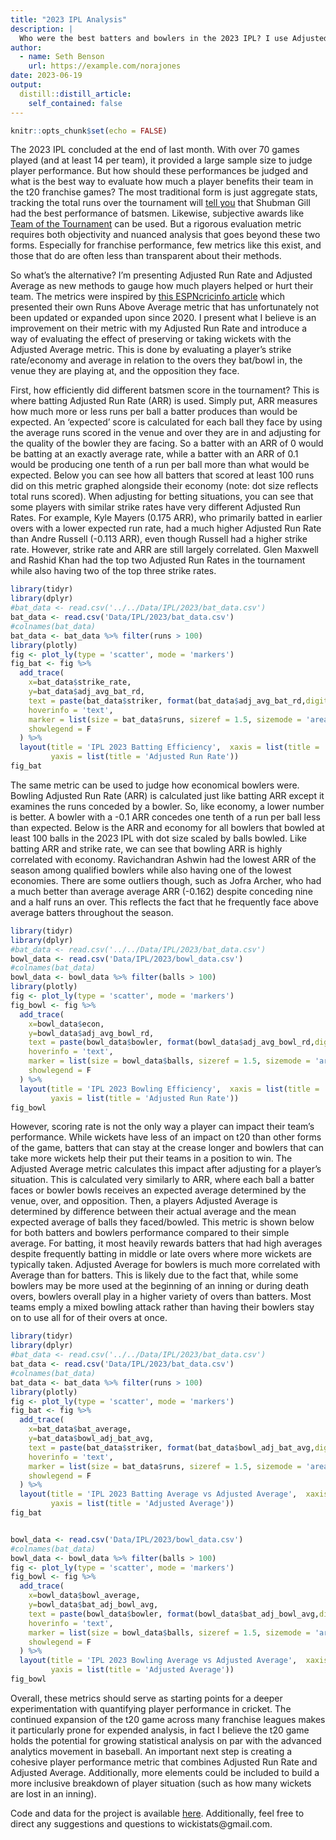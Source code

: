 ```yaml
---
title: "2023 IPL Analysis"
description: |
  Who were the best batters and bowlers in the 2023 IPL? I use Adjusted Run Rate and Adjusted Average to examine the season's performances.
author:
  - name: Seth Benson
    url: https://example.com/norajones
date: 2023-06-19
output:
  distill::distill_article:
    self_contained: false
---
```



```r
knitr::opts_chunk$set(echo = FALSE)
```


The 2023 IPL concluded at the end of last month. With over 70 games played (and at least 14 per team), it provided a large sample size to judge player performance. But how should these performances be judged and what is the best way to evaluate how much a player benefits their team in the t20 franchise games? The most traditional form is just aggregate stats, tracking the total runs over the tournament will [tell you](https://www.crictracker.com/ipl-orange-cap/) that Shubman Gill had the best performance of batsmen. Likewise, subjective awards like [Team of the Tournament](https://www.espncricinfo.com/story/ipl-2023-team-of-tournament-shubman-gill-suryakumar-yadav-mohammed-shami-ravindra-jadeja-in-the-mix-1379113) can be used. But a rigorous evaluation metric requires both objectivity and nuanced analysis that goes beyond these two forms. Especially for franchise performance, few metrics like this exist, and those that do are often less than transparent about their methods.  

So what's the alternative? I'm presenting Adjusted Run Rate and Adjusted Average as new methods to gauge how much players helped or hurt their team. The metrics were inspired by [this ESPNcricinfo article](https://www.espncricinfo.com/story/ipl-2020-how-many-wins-do-the-top-players-contribute-to-their-team-in-an-ipl-season-1236781) which presented their own Runs Above Average metric that has unfortunately not been updated or expanded upon since 2020. I present what I believe is an improvement on their metric with my Adjusted Run Rate and introduce a way of evaluating the effect of preserving or taking wickets with the Adjusted Average metric. This is done by evaluating a player's strike rate/economy and average in relation to the overs they bat/bowl in, the venue they are playing at, and the opposition they face. 

First, how efficiently did different batsmen score in the tournament? This is where batting Adjusted Run Rate (ARR) is used. Simply put, ARR measures how much more or less runs per ball a batter produces than would be expected. An 'expected' score is calculated for each ball they face by using the average runs scored in the venue and over they are in and adjusting for the quality of the bowler they are facing. So a batter with an ARR of 0 would be batting at an exactly average rate, while a batter with an ARR of 0.1 would be producing one tenth of a run per ball more than what would be expected. Below you can see how all batters that scored at least 100 runs did on this metric graphed alongside their economy (note: dot size reflects total runs scored). When adjusting for betting situations, you can see that some players with similar strike rates have very different Adjusted Run Rates. For example, Kyle Mayers (0.175 ARR), who primarily batted in earlier overs with a lower expected run rate, had a much higher Adjusted Run Rate than Andre Russell (-0.113 ARR), even though Russell had a higher strike rate. However, strike rate and ARR are still largely correlated. Glen Maxwell and Rashid Khan had the top two Adjusted Run Rates in the tournament while also having two of the top three strike rates.

```r
library(tidyr)
library(dplyr)
#bat_data <- read.csv('../../Data/IPL/2023/bat_data.csv')
bat_data <- read.csv('Data/IPL/2023/bat_data.csv')
#colnames(bat_data)
bat_data <- bat_data %>% filter(runs > 100)
library(plotly)
fig <- plot_ly(type = 'scatter', mode = 'markers') 
fig_bat <- fig %>%
  add_trace(
    x=bat_data$strike_rate, 
    y=bat_data$adj_avg_bat_rd,
    text = paste(bat_data$striker, format(bat_data$adj_avg_bat_rd,digits=3)),
    hoverinfo = 'text',
    marker = list(size = bat_data$runs, sizeref = 1.5, sizemode = 'area', color='blue'),
    showlegend = F
  ) %>%
  layout(title = 'IPL 2023 Batting Efficiency',  xaxis = list(title = 'Economy'), 
         yaxis = list(title = 'Adjusted Run Rate'))
fig_bat
```

The same metric can be used to judge how economical bowlers were. Bowling Adjusted Run Rate (ARR) is calculated just like batting ARR except it examines the runs conceded by a bowler. So, like economy, a lower number is better. A bowler with a -0.1 ARR concedes one tenth of a run per ball less than expected. Below is the ARR and economy for all bowlers that bowled at least 100 balls in the 2023 IPL with dot size scaled by balls bowled. Like batting ARR and strike rate, we can see that bowling ARR is highly correlated with economy. Ravichandran Ashwin had the lowest ARR of the season among qualified bowlers while also having one of the lowest economies. There are some outliers though, such as Jofra Archer, who had a much better than average average ARR (-0.162) despite conceding nine and a half runs an over. This reflects the fact that he frequently face above average batters throughout the season. 

```r
library(tidyr)
library(dplyr)
#bat_data <- read.csv('../../Data/IPL/2023/bat_data.csv')
bowl_data <- read.csv('Data/IPL/2023/bowl_data.csv')
#colnames(bat_data)
bowl_data <- bowl_data %>% filter(balls > 100)
library(plotly)
fig <- plot_ly(type = 'scatter', mode = 'markers') 
fig_bowl <- fig %>%
  add_trace(
    x=bowl_data$econ, 
    y=bowl_data$adj_avg_bowl_rd,
    text = paste(bowl_data$bowler, format(bowl_data$adj_avg_bowl_rd,digits=3)),
    hoverinfo = 'text',
    marker = list(size = bowl_data$balls, sizeref = 1.5, sizemode = 'area', color='green'),
    showlegend = F
  ) %>% 
  layout(title = 'IPL 2023 Bowling Efficiency',  xaxis = list(title = 'Economy'), 
         yaxis = list(title = 'Adjusted Run Rate'))
fig_bowl

```

However, scoring rate is not the only way a player can impact their team's performance. While wickets have less of an impact on t20 than other forms of the game, batters that can stay at the crease longer and bowlers that can take more wickets help their put their teams in a position to win. The Adjusted Average metric calculates this impact after adjusting for a player's situation. This is calculated very similarly to ARR, where each ball a batter faces or bowler bowls receives an expected average determined by the venue, over, and opposition. Then, a players Adjusted Average is determined by difference between their actual average and the mean expected average of balls they faced/bowled. This metric is shown below for both batters and bowlers performance compared to their simple average. For batting, it most heavily rewards batters that had high averages despite frequently batting in middle or late overs where more wickets are typically taken. Adjusted Average for bowlers is much more correlated with Average than for batters. This is likely due to the fact that, while some bowlers may be more used at the beginning of an inning or during death overs, bowlers overall play in a higher variety of overs than batters. Most teams emply a mixed bowling attack rather than having their bowlers stay on to use all for of their overs at once.

```r
library(tidyr)
library(dplyr)
#bat_data <- read.csv('../../Data/IPL/2023/bat_data.csv')
bat_data <- read.csv('Data/IPL/2023/bat_data.csv')
#colnames(bat_data)
bat_data <- bat_data %>% filter(runs > 100)
library(plotly)
fig <- plot_ly(type = 'scatter', mode = 'markers') 
fig_bat <- fig %>%
  add_trace(
    x=bat_data$bat_average, 
    y=bat_data$bowl_adj_bat_avg,
    text = paste(bat_data$striker, format(bat_data$bowl_adj_bat_avg,digits=3)),
    hoverinfo = 'text',
    marker = list(size = bat_data$runs, sizeref = 1.5, sizemode = 'area', color='blue'),
    showlegend = F
  ) %>%
  layout(title = 'IPL 2023 Batting Average vs Adjusted Average',  xaxis = list(title = 'Average'), 
         yaxis = list(title = 'Adjusted Average'))
fig_bat


bowl_data <- read.csv('Data/IPL/2023/bowl_data.csv')
#colnames(bat_data)
bowl_data <- bowl_data %>% filter(balls > 100)
fig <- plot_ly(type = 'scatter', mode = 'markers') 
fig_bowl <- fig %>%
  add_trace(
    x=bowl_data$bowl_average, 
    y=bowl_data$bat_adj_bowl_avg,
    text = paste(bowl_data$bowler, format(bowl_data$bat_adj_bowl_avg,digits=3)),
    hoverinfo = 'text',
    marker = list(size = bowl_data$balls, sizeref = 1.5, sizemode = 'area', color='green'),
    showlegend = F
  ) %>% 
  layout(title = 'IPL 2023 Bowling Average vs Adjusted Average',  xaxis = list(title = 'Average'), 
         yaxis = list(title = 'Adjusted Average'))
fig_bowl
```

Overall, these metrics should serve as starting points for a deeper experimentation with quantifying player performance in cricket. The continued expansion of the t20 game across many franchise leagues makes it particularly prone for expended analysis, in fact I believe the t20 game holds the potential for growing statistical analysis on par with the advanced analytics movement in baseball. An important next step is creating a cohesive player performance metric that combines Adjusted Run Rate and Adjusted Average. Additionally, more elements could be included to build a more inclusive breakdown of player situation (such as how many wickets are lost in an inning). 

Code and data for the project is available [here](https://github.com/wickistats/WickiStats/blob/main/data/AdjStatsMaker.R). Additionally, feel free to direct any suggestions and questions to wickistats@gmail.com. 